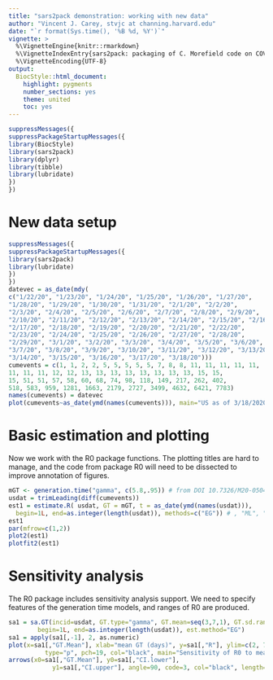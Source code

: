 ```yaml
---
title: "sars2pack demonstration: working with new data"
author: "Vincent J. Carey, stvjc at channing.harvard.edu"
date: "`r format(Sys.time(), '%B %d, %Y')`"
vignette: >
  %\VignetteEngine{knitr::rmarkdown}
  %\VignetteIndexEntry{sars2pack: packaging of C. Morefield code on COVID-19 epidemic modeling}
  %\VignetteEncoding{UTF-8}
output:
  BiocStyle::html_document:
    highlight: pygments
    number_sections: yes
    theme: united
    toc: yes
---
```


```r
suppressMessages({
suppressPackageStartupMessages({
library(BiocStyle)
library(sars2pack)
library(dplyr)
library(tibble)
library(lubridate)
})
})
```

# New data setup


```r
suppressMessages({
suppressPackageStartupMessages({
library(sars2pack)
library(lubridate)
})
})
datevec = as_date(mdy(
c("1/22/20", "1/23/20", "1/24/20", "1/25/20", "1/26/20", "1/27/20", 
"1/28/20", "1/29/20", "1/30/20", "1/31/20", "2/1/20", "2/2/20", 
"2/3/20", "2/4/20", "2/5/20", "2/6/20", "2/7/20", "2/8/20", "2/9/20", 
"2/10/20", "2/11/20", "2/12/20", "2/13/20", "2/14/20", "2/15/20", "2/16/20", 
"2/17/20", "2/18/20", "2/19/20", "2/20/20", "2/21/20", "2/22/20", 
"2/23/20", "2/24/20", "2/25/20", "2/26/20", "2/27/20", "2/28/20", 
"2/29/20", "3/1/20", "3/2/20", "3/3/20", "3/4/20", "3/5/20", "3/6/20", 
"3/7/20", "3/8/20", "3/9/20", "3/10/20", "3/11/20", "3/12/20", "3/13/20", 
"3/14/20", "3/15/20", "3/16/20", "3/17/20", "3/18/20")))
cumevents = c(1, 1, 2, 2, 5, 5, 5, 5, 5, 7, 8, 8, 11, 11, 11, 11, 11, 
11, 11, 11, 12, 12, 13, 13, 13, 13, 13, 13, 13, 13, 15, 15, 
15, 51, 51, 57, 58, 60, 68, 74, 98, 118, 149, 217, 262, 402, 
518, 583, 959, 1281, 1663, 2179, 2727, 3499, 4632, 6421, 7783)
names(cumevents) = datevec
plot(cumevents~as_date(ymd(names(cumevents))), main="US as of 3/18/2020 from Mallery")
```

# Basic estimation and plotting

Now we work with the R0 package functions.  The plotting
titles are hard to manage, and the code from package R0
will need to be dissected to improve annotation of figures.
```r
mGT <- generation.time("gamma", c(5.8,.95)) # from DOI 10.7326/M20-0504
usdat = trimLeading(diff(cumevents))
est1 = estimate.R( usdat, GT = mGT, t = as_date(ymd(names(usdat))),
  begin=1L, end=as.integer(length(usdat)), methods=c("EG")) # , "ML", "TD"))
est1
par(mfrow=c(1,2))
plot2(est1)
plotfit2(est1)
```

# Sensitivity analysis

The R0 package includes sensitivity analysis support.
We need to specify features of the generation time
models, and ranges of R0 are produced.

```r
sa1 = sa.GT(incid=usdat, GT.type="gamma", GT.mean=seq(3,7,1), GT.sd.range=2,
        begin=1L, end=as.integer(length(usdat)), est.method="EG")
sa1 = apply(sa1[,-1], 2, as.numeric)
plot(x=sa1[,"GT.Mean"], xlab="mean GT (days)", y=sa1[,"R"], ylim=c(2, 7), ylab="R0 (95pct CI)",
          type="p", pch=19, col="black", main="Sensitivity of R0 to mean GT")
arrows(x0=sa1[,"GT.Mean"], y0=sa1[,"CI.lower"], 
            y1=sa1[,"CI.upper"], angle=90, code=3, col="black", length=0.05)
```


